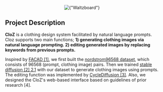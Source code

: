 
<Center w="full" mb={4}>
  <Image
    width={600}
    src={img}
    alt={"Waltzboard"}
    style={{ objectFit: "cover" }}
    placeholder="blur"
  />
</Center>

## Project Description

**CloZ** is a clothing design system facilitated by natural language prompts. Cloz supports two main functions; **1) generating clothing images via natural language prompting. 2) editing generated images by replacing keywords from previous prompts.**

Inspired by [FACAD [1]](https://github.com/xuewyang/Fashion_Captioning), we first built the [nordstrom96568 dataset](https://huggingface.co/datasets/jasonchoi3/nordstrom96568), which consists of 96568 (prompt, clothing image) pairs. Then we trained [stable diffusion [2] 2.1](https://github.com/Stability-AI/stablediffusion) with our dataset to generate clothing images using prompts. The editing function was implemented by [CycleDiffusion [3]](https://github.com/ChenWu98/cycle-diffusion). Also, we designed the CloZ's web-based interface based on guidelines of prior research [4].
